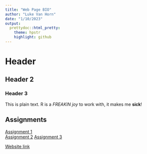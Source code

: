 ```yaml
---
title: "Web Page BIO"
author: "Luke Van Horn"
date: "1/10/2023"
output:
  prettydoc::html_pretty:
    theme: hpstr
    highlight: github
---
```


# Header
## Header 2
### Header 3

This is plain text. R is a *FREAKIN joy* to work with, it makes me **sick**! 

## Assignments  

[Assignment 1](Assignment1.html)  
[Assignment 2](Assignment2.html)
[Assignment 3](Assignment3.html)

[Website link](https://www.youtube.com/watch?v=XIN_8YiBjlQ&t&ab_channel=GandalfTheGrey)


